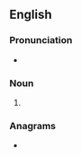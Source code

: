 ==English==

===Pronunciation===
* {{IPA|/ˈɛpɪks/|lang=en}}

===Noun===
{{head|en|noun plural form}}

# {{plural of|epic|lang=en}}

===Anagrams===
* {{l|en|spice}}